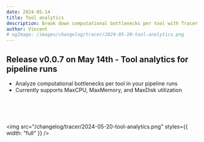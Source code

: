 ```yaml
---
date: 2024-05-14
title: Tool analytics
description: Break down computational bottlenecks per tool with Tracer
author: Vincent
# ogImage: /images/changelog/tracer/2024-05-20-tool-analytics.png
---
```



<ChangelogHeader />

## Release v0.0.7 on May 14th - Tool analytics for pipeline runs

- Analyze computational bottlenecks per tool in your pipeline runs
- Currently supports MaxCPU, MaxMemory, and MaxDisk utilization

<br />
<br />
<br />

<img
  src="/changelog/tracer/2024-05-20-tool-analytics.png"
  styles={{ width: "full" }}
/>
